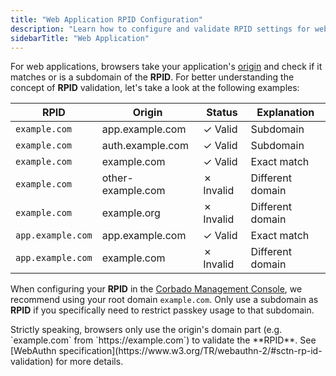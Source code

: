 ```yaml
---
title: "Web Application RPID Configuration"
description: "Learn how to configure and validate RPID settings for web applications, with practical examples and best practices."
sidebarTitle: "Web Application"
---
```



<Demo />

For web applications, browsers take your application's [origin](https://developer.mozilla.org/en-US/docs/Glossary/Origin) and check if it matches or is a subdomain of the **RPID**. For better understanding the concept of **RPID** validation, let's take a look at the following examples:

| RPID  | Origin | Status | Explanation |
|-------------|-------------------|--------|-------------|
| `example.com` | app.example.com | ✓ Valid | Subdomain |
| `example.com` | auth.example.com | ✓ Valid | Subdomain |
| `example.com` | example.com | ✓ Valid | Exact match |
| `example.com` | other-example.com | ✗ Invalid | Different domain |
| `example.com` | example.org | ✗ Invalid | Different domain |
| `app.example.com` | app.example.com | ✓ Valid | Exact match |
| `app.example.com` | example.com | ✗ Invalid | Different domain |

When configuring your **RPID** in the [Corbado Management Console](https://app.corbado.com/settings/general?tab=URLs), we recommend using your root domain `example.com`. Only use a subdomain as **RPID** if you specifically need to restrict passkey usage to that subdomain.

<Info>
Strictly speaking, browsers only use the origin's domain part (e.g. `example.com` from `https://example.com`) to validate the **RPID**. See [WebAuthn specification](https://www.w3.org/TR/webauthn-2/#sctn-rp-id-validation) for more details.
</Info>